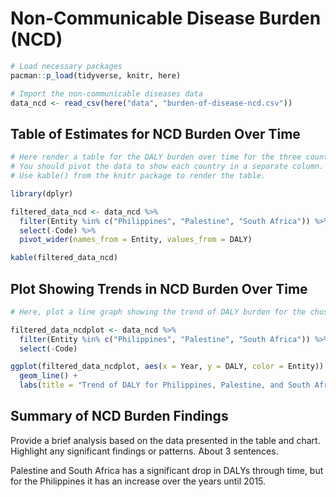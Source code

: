 # Non-Communicable Disease Burden (NCD)

```r
# Load necessary packages
pacman::p_load(tidyverse, knitr, here)

# Import the non-communicable diseases data
data_ncd <- read_csv(here("data", "burden-of-disease-ncd.csv"))
```

## Table of Estimates for NCD Burden Over Time

```r
# Here render a table for the DALY burden over time for the three countries 
# You should pivot the data to show each country in a separate column.
# Use kable() from the knitr package to render the table.

library(dplyr)

filtered_data_ncd <- data_ncd %>%
  filter(Entity %in% c("Philippines", "Palestine", "South Africa")) %>%
  select(-Code) %>% 
  pivot_wider(names_from = Entity, values_from = DALY)

kable(filtered_data_ncd)

```

## Plot Showing Trends in NCD Burden Over Time

```r
# Here, plot a line graph showing the trend of DALY burden for the chosen countries over time. You can use ggplot2 to create this plot. Each country's line should be a different color.

filtered_data_ncdplot <- data_ncd %>%
  filter(Entity %in% c("Philippines", "Palestine", "South Africa")) %>%
  select(-Code)

ggplot(filtered_data_ncdplot, aes(x = Year, y = DALY, color = Entity)) +
  geom_line() +
  labs(title = "Trend of DALY for Philippines, Palestine, and South Africa")

```

## Summary of NCD Burden Findings

Provide a brief analysis based on the data presented in the table and chart. Highlight any significant findings or patterns. About 3 sentences.

Palestine and South Africa has a significant drop in DALYs through time, but for the Philippines it has an increase over the years until 2015.
